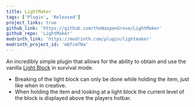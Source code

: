 ```yaml
---
title: LightMaker 
tags: ['Plugin', 'Released']
project_links: true
github_link: 'https://github.com/theNaspenGrove/LightMaker'
github_repo: 'LightMaker'
modrinth_link: 'https://modrinth.com/plugin/lightmaker'
modrinth_project_id: 'mQfcmTNa'
---
```


An incredibly simple plugin that allows for the ability to obtain and use the vanilla [Light Block](https://minecraft.wiki/Light_Block) in survival mode. 

- Breaking of the light block can only be done while holding the item, just like when in creative.
- When holding the item and looking at a light block the current level of the block is displayed above the players hotbar.
